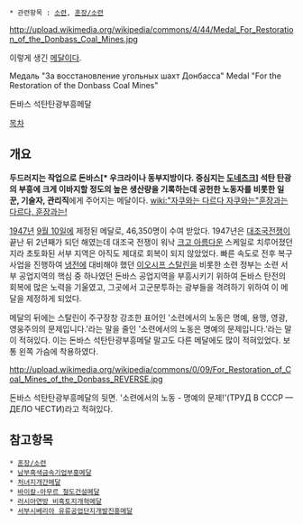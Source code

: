  * 관련항목 : [[소련]], [[훈장/소련]]

http://upload.wikimedia.org/wikipedia/commons/4/44/Medal_For_Restoration_of_the_Donbass_Coal_Mines.jpg

이렇게 생긴 [[메달]]이다.

Медаль "За восстановление угольных шахт Донбасса"
Medal "For the Restoration of the Donbass Coal Mines"

돈바스 석탄탄광부흥메달

[[목차]]

== 개요 ==
'''두드러지는 작업으로 돈바스[* 우크라이나 동부지방이다. 중심지는 [[도네츠크]]] 석탄 탄광의 부흥에 크게 이바지할 정도의 높은 생산량을 기록하는데 공헌한 노동자를 비롯한 일꾼, 기술자, 관리직'''에게 주어지는 메달이다. [[wiki:"자쿠와는 다르다 자쿠와는"훈장과는 다르다, 훈장과는!]] 

[[1947년]] [[9월 10일]]에 제정된 메달로, 46,350명이 수여 받았다. 1947년은 [[대조국전쟁]]이 끝난 뒤 2년째가 되던 해였는데 대조국 전쟁이 워낙 [[크고 아름다운]] 스케일로 치루어졌던지라 초토화된 서부 지역은 아직도 제대로 회복이 되지 않았었다. 빠른 속도로 전후 복구 사업을 진행하여 [[냉전]]에 대비해야 했던 [[이오시프 스탈린]]을 비롯한 소련 정부는 소련 서부 공업지역의 핵심 중 하나였던 돈바스 공업지역을 부흥시키기 위하여 돈바스 탄전의 회복에 많은 노력을 기울였고, 그곳에서 고군분투하는 광부들을 격려하기 위하여 이 메달을 제정하게 되었다.

메달의 뒤에는 스탈린이 주구장창 강조한 표어인 '소련에서의 노동은 명예, 용맹, 영광, 영웅주의의 문제입니다.'라는 말을 줄인 '소련에서의 노동은 명예의 문제입니다.'라는 말이 적혀있다. 이는 돈바스 석탄탄광부흥메달 말고도 다른 메달에도 많이 적혀있었다. 보통 왼쪽 가슴에 착용하였다.

http://upload.wikimedia.org/wikipedia/commons/0/09/For_Restoration_of_Coal_Mines_of_the_Donbass_REVERSE.jpg

돈바스 석탄탄광부흥메달의 뒷면. '소련에서의 노동 - 명예의 문제!'(ТРУД В СССР — ДЕЛО ЧЕСТИ)라고 적혀있다.

== 참고항목 ==
 * [[훈장/소련]]
 * [[남부흑색금속기업부흥메달]]
 * [[처녀지개간메달]]
 * [[바이칼-아무르 철도건설메달]]
 * [[러시아연방 비흑토지개혁메달]]
 * [[서부시베리아 유류공업단지개발진흥메달]]

